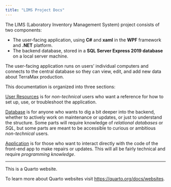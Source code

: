 ```yaml
---
title: "LIMS Project Docs"
---
```


The LIMS (Laboratory Inventory Management System) project consists of two components:    

- The user-facing application, using **C#** and **xaml** in the **WPF** framework and **.NET** platform.
- The backend database, stored in a **SQL Server Express 2019 database** on a local server machine.

The user-facing application runs on users' individual computers and connects to the central database so they can view, edit, and add new data about TerraMax production.

This documentation is organized into three sections:

[User Resources](pages/user-resources/user-index.html) is for *non-technical* users who want a reference for how to set up, use, or troubleshoot the application. 

[Database](pages/database/database-index.html) is for anyone who wants to dig a bit deeper into the backend, whether to actively work on maintenance or updates, or just to understand the structure.  Some parts will require knowledge of *relational databases* or *SQL*, but some parts are meant to be accessible to curious or ambitious *non-technical* users.

[Application](pages/application/application-index.html) is for those who want to interact directly with the code of the front-end app to make repairs or updates.  This will all be fairly technical and require *programming knowledge*.


---

This is a Quarto website.

To learn more about Quarto websites visit <https://quarto.org/docs/websites>.